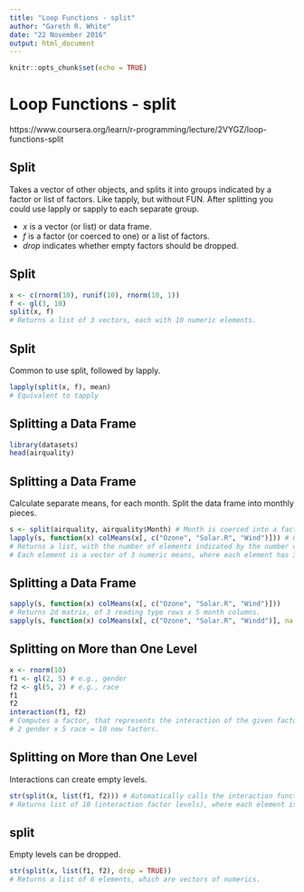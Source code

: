 ```yaml
---
title: "Loop Functions - split"
author: "Gareth R. White"
date: "22 November 2016"
output: html_document
---
```


```r
knitr::opts_chunk$set(echo = TRUE)
```

# Loop Functions - split
https://www.coursera.org/learn/r-programming/lecture/2VYGZ/loop-functions-split

## Split
Takes a vector of other objects, and splits it into groups indicated by a factor or list of factors.
Like tapply, but without FUN.
After splitting you could use lapply or sapply to each separate group.

- _x_ is a vector (or list) or data frame.
- _f_ is a factor (or coerced to one) or a list of factors.
- _drop_ indicates whether empty factors should be dropped.

## Split
```r
x <- c(rnorm(10), runif(10), rnorm(10, 1))
f <- gl(3, 10)
split(x, f)
# Returns a list of 3 vectors, each with 10 numeric elements.
```

## Split
Common to use split, followed by lapply.
```r
lapply(split(x, f), mean)
# Equivalent to tapply
```

## Splitting a Data Frame
```r
library(datasets)
head(airquality)
```

## Splitting a Data Frame
Calculate separate means, for each month.
Split the data frame into monthly pieces.

```r
s <- split(airquality, airquality$Month) # Month is coerced into a factor variable
lapply(s, function(x) colMeans(x[, c("Ozone", "Solar.R", "Wind")])) # Get 3 means for each month.
# Returns a list, with the number of elements indicated by the number of months.
# Each element is a vector of 3 numeric means, where each element has 3 names() corresponding to the month it represents.
```

## Splitting a Data Frame
```r
sapply(s, function(x) colMeans(x[, c("Ozone", "Solar.R", "Wind")]))
# Returns 2d matrix, of 3 reading type rows x 5 month columns.
sapply(s, function(x) colMeans(x[, c("Ozone", "Solar.R", "Windd")], na.rm = TRUE)) # Remove NAs before calculating column mean
```

## Splitting on More than One Level
```r
x <- rnorm(10)
f1 <- gl(2, 5) # e.g., gender
f2 <- gl(5, 2) # e.g., race
f1
f2
interaction(f1, f2)
# Computes a factor, that represents the interaction of the given factors.
# 2 gender x 5 race = 10 new factors.
```

## Splitting on More than One Level
Interactions can create empty levels.
```r
str(split(x, list(f1, f2))) # Automatically calls the interaction function to create the new factor variable representing the 10 interaction factor levels of f1 and f2.
# Returns list of 10 (interaction factor levels), where each element is a numeric vector
```

## split
Empty levels can be dropped.
```r
str(split(x, list(f1, f2), drop = TRUE))
# Returns a list of 6 elements, which are vectors of numerics.
```